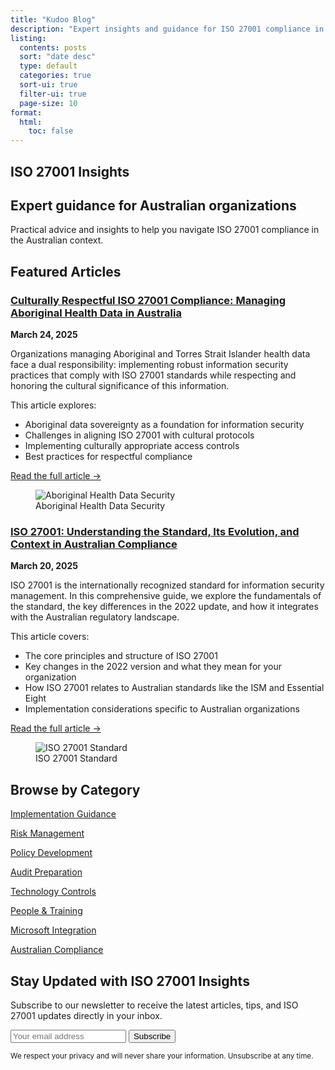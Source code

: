 ```yaml
---
title: "Kudoo Blog"
description: "Expert insights and guidance for ISO 27001 compliance in Australia"
listing:
  contents: posts
  sort: "date desc"
  type: default
  categories: true
  sort-ui: true
  filter-ui: true
  page-size: 10
format:
  html:
    toc: false
---
```


::: {.hero-container}
::: {.container}
::: {.hero-text}
# ISO 27001 <span class="gradient-text">Insights</span>
## Expert guidance for Australian organizations

Practical advice and insights to help you navigate ISO 27001 compliance in the Australian context.
:::
:::
:::

::: {.container .py-5}
## Featured Articles

::: {.row .align-items-center}
::: {.col-md-8}
### [Culturally Respectful ISO 27001 Compliance: Managing Aboriginal Health Data in Australia](posts/2025/03/iso-aboriginal.qmd)

**March 24, 2025**

Organizations managing Aboriginal and Torres Strait Islander health data face a dual responsibility: implementing robust information security practices that comply with ISO 27001 standards while respecting and honoring the cultural significance of this information.

This article explores:

- Aboriginal data sovereignty as a foundation for information security
- Challenges in aligning ISO 27001 with cultural protocols
- Implementing culturally appropriate access controls
- Best practices for respectful compliance

[Read the full article →](posts/2025/03/iso-aboriginal.qmd){.cta-btn .mt-3}
:::

::: {.col-md-4}
![Aboriginal Health Data Security](../../assets/images/blog/posts/2025/03/aboriginal-health-date-security.jpeg){.img-fluid .rounded .shadow}
:::
:::

::: {.row .align-items-center .mt-5}
::: {.col-md-8}
### [ISO 27001: Understanding the Standard, Its Evolution, and Context in Australian Compliance](posts/2025/03/what-is-iso.qmd)

**March 20, 2025**

ISO 27001 is the internationally recognized standard for information security management. In this comprehensive guide, we explore the fundamentals of the standard, the key differences in the 2022 update, and how it integrates with the Australian regulatory landscape.

This article covers:

- The core principles and structure of ISO 27001
- Key changes in the 2022 version and what they mean for your organization
- How ISO 27001 relates to Australian standards like the ISM and Essential Eight
- Implementation considerations specific to Australian organizations

[Read the full article →](posts/2025/03/what-is-iso.qmd){.cta-btn .mt-3}
:::

::: {.col-md-4}
![ISO 27001 Standard](../../../../../assets/images/blog/posts/2025/03/iso-27001-australian-compliance.jpeg){.img-fluid .rounded .shadow}
:::
:::

## Browse by Category

::: {.row .g-4 .mt-3}
::: {.col-6 .col-md-3}
[Implementation Guidance](#){.btn-secondary .w-100}
:::

::: {.col-6 .col-md-3}
[Risk Management](#){.btn-secondary .w-100}
:::

::: {.col-6 .col-md-3}
[Policy Development](#){.btn-secondary .w-100}
:::

::: {.col-6 .col-md-3}
[Audit Preparation](#){.btn-secondary .w-100}
:::

::: {.col-6 .col-md-3}
[Technology Controls](#){.btn-secondary .w-100}
:::

::: {.col-6 .col-md-3}
[People & Training](#){.btn-secondary .w-100}
:::

::: {.col-6 .col-md-3}
[Microsoft Integration](#){.btn-secondary .w-100}
:::

::: {.col-6 .col-md-3}
[Australian Compliance](#){.btn-secondary .w-100}
:::
:::
:::

::: {.section .cta-section .py-5}
::: {.container}
## Stay Updated with ISO 27001 Insights

Subscribe to our newsletter to receive the latest articles, tips, and ISO 27001 updates directly in your inbox.

::: {.row .justify-content-center}
::: {.col-md-8 .col-lg-6}
<form id="newsletter-form" class="d-flex gap-2">
  <input type="email" class="form-control" placeholder="Your email address" required>
  <button type="submit" class="cta-btn">Subscribe</button>
</form>
<small class="text-light">We respect your privacy and will never share your information. Unsubscribe at any time.</small>
:::
:::
:::
:::